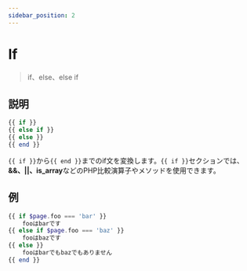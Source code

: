 ```yaml
---
sidebar_position: 2
---
```


# If

> if、else、else if

## 説明

```php
{{ if }}
{{ else if }}
{{ else }}
{{ end }}
```

`{{ if }}`から`{{ end }}`までのif文を変換します。`{{ if }}`セクションでは、**&&、||、is_array**などのPHP比較演算子やメソッドを使用できます。

## 例

```php title="テンプレート"
{{ if $page.foo === 'bar' }}
    fooはbarです
{{ else if $page.foo === 'baz' }}
    fooはbazです
{{ else }}
    fooはbarでもbazでもありません
{{ end }}
```
